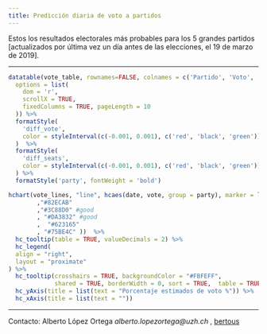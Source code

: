 ```yaml
---
title: Predicción diaria de voto a partidos
---
```


Estos los resultados electorales más probables para los 5 grandes partidos [actualizados por última vez un día antes de las elecciones, el 19 de marzo de 2019].

_________________


```r
datatable(vote_table, rownames=FALSE, colnames = c('Partido', 'Voto', 'Tendencia (voto)', 'Escaños', 'Tendencia (escaños)'), extensions = 'FixedColumns',
  options = list(
    dom = 'r',
    scrollX = TRUE,
    fixedColumns = TRUE, pageLength = 10
  )) %>%
  formatStyle(
    'diff_vote',
    color = styleInterval(c(-0.001, 0.001), c('red', 'black', 'green'))
  )  %>%
  formatStyle(
    'diff_seats',
    color = styleInterval(c(-0.001, 0.001), c('red', 'black', 'green'))
  ) %>%
  formatStyle('party', fontWeight = 'bold')

hchart(vote_lines, "line", hcaes(date, vote, group = party), marker = list(enabled = TRUE), color=c("#E75D29" #good
        ,"#82ECAB"
        ,"#3C88D0" #good
        , "#DA3832" #good
        ,  "#623165"
        , "#75BE4C" ))  %>% 
  hc_tooltip(table = TRUE, valueDecimals = 2) %>% 
  hc_legend(
  align = "right",
  layout = "proximate"
) %>% 
  hc_tooltip(crosshairs = TRUE, backgroundColor = "#FBFEFF",
             shared = TRUE, borderWidth = 0, sort = TRUE,  table = TRUE) %>% 
  hc_yAxis(title = list(text = "Porcentaje estimados de voto %")) %>% 
  hc_xAxis(title = list(text = ""))

```

_____

Contacto: Alberto López Ortega _alberto.lopezortega@uzh.ch_ , [bertous](https://twitter.com/bertous)


